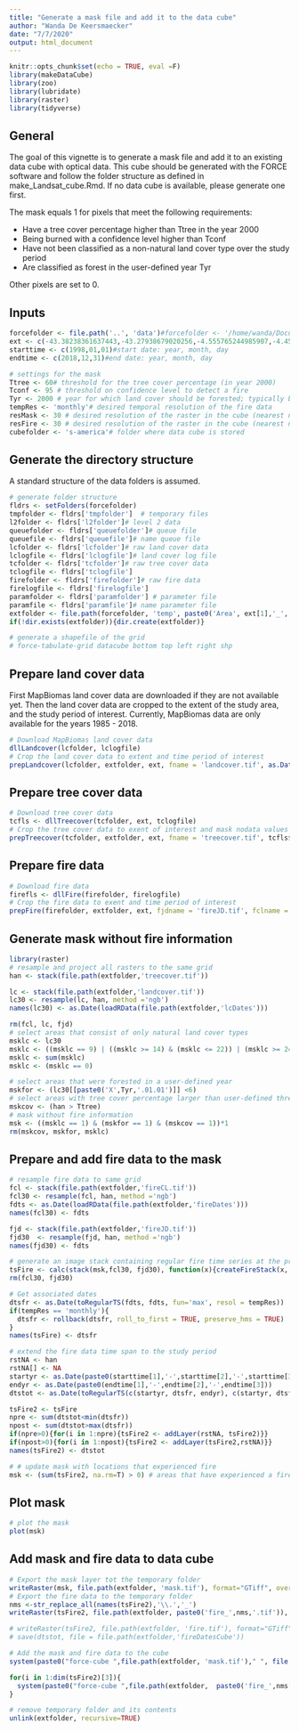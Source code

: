 ```yaml
---
title: "Generate a mask file and add it to the data cube"
author: "Wanda De Keersmaecker"
date: "7/7/2020"
output: html_document
---
```


```r
knitr::opts_chunk$set(echo = TRUE, eval =F)
library(makeDataCube)
library(zoo)
library(lubridate)
library(raster)
library(tidyverse)
```

## General 
The goal of this vignette is to generate a mask file and add it to an existing data cube with optical data. This cube should be generated with the FORCE software and follow the folder structure as defined in make_Landsat_cube.Rmd. If no data cube is available, please generate one first. 

The mask equals 1 for pixels that meet the following requirements:

- Have a tree cover percentage higher than Ttree in the year 2000
- Being burned with a confidence level higher than Tconf
- Have not been classified as a non-natural land cover type over the study period
- Are classified as forest in the user-defined year Tyr

Other pixels are set to 0.

## Inputs
```r
forcefolder <- file.path('..', 'data')#forcefolder <- '/home/wanda/Documents/data/force'
ext <- c(-43.38238361637443,-43.27938679020256,-4.555765244985907,-4.451717415449725)#extent, vector with xmin, xmax, ymin, ymax in degrees
starttime <- c(1998,01,01)#start date: year, month, day
endtime <- c(2018,12,31)#end date: year, month, day

# settings for the mask
Ttree <- 60# threshold for the tree cover percentage (in year 2000)
Tconf <- 95 # threshold on confidence level to detect a fire
Tyr <- 2000 # year for which land cover should be forested; typically beginning of disturbance monitoring period
tempRes <- 'monthly'# desired temporal resolution of the fire data
resMask <- 30 # desired resolution of the raster in the cube (nearest neighbor resampling)
resFire <- 30 # desired resolution of the raster in the cube (nearest neighbor resampling)
cubefolder <- 's-america'# folder where data cube is stored
```

## Generate the directory structure
A standard structure of the data folders is assumed. 

```r
# generate folder structure
fldrs <- setFolders(forcefolder)
tmpfolder <- fldrs['tmpfolder']  # temporary files
l2folder <- fldrs['l2folder']# level 2 data
queuefolder <- fldrs['queuefolder']# queue file
queuefile <- fldrs['queuefile']# name queue file
lcfolder <- fldrs['lcfolder']# raw land cover data
lclogfile <- fldrs['lclogfile']# land cover log file
tcfolder <- fldrs['tcfolder']# raw tree cover data
tclogfile <- fldrs['tclogfile']
firefolder <- fldrs['firefolder']# raw fire data
firelogfile <- fldrs['firelogfile']
paramfolder <- fldrs['paramfolder'] # parameter file
paramfile <- fldrs['paramfile']# name parameter file
extfolder <- file.path(forcefolder, 'temp', paste0('Area', ext[1],'_', ext[2],'_', ext[3],'_', ext[4]))# folder with temporary data for the study area of interest
if(!dir.exists(extfolder)){dir.create(extfolder)}
```

```r
# generate a shapefile of the grid
# force-tabulate-grid datacube bottom top left right shp
```

## Prepare land cover data
First MapBiomas land cover data are downloaded if they are not available yet. Then the land cover data are cropped to the extent of the study area, and the study period of interest. Currently, MapBiomas data are only available for the years 1985 - 2018.

```r
# Download MapBiomas land cover data
dllLandcover(lcfolder, lclogfile)
# Crop the land cover data to extent and time period of interest 
prepLandcover(lcfolder, extfolder, ext, fname = 'landcover.tif', as.Date(paste0(starttime[1],'-',starttime[2],'-',starttime[3])), as.Date(paste0(endtime[1],'-',endtime[2],'-',endtime[3])))

```

## Prepare tree cover data
```r
# Download tree cover data
tcfls <- dllTreecover(tcfolder, ext, tclogfile)
# Crop the tree cover data to exent of interest and mask nodata values
prepTreecover(tcfolder, extfolder, ext, fname = 'treecover.tif', tcfls$hanfiles, tcfls$hanmaskfiles)
```

## Prepare fire data
```r
# Download fire data
firefls <- dllFire(firefolder, firelogfile)
# Crop the fire data to exent and time period of interest 
prepFire(firefolder, extfolder, ext, fjdname = 'fireJD.tif', fclname = 'fireCL.tif', as.Date(paste0(starttime[1],'-',starttime[2],'-',starttime[3])), as.Date(paste0(endtime[1],'-',endtime[2],'-',endtime[3])), firefls$fireclfiles, firefls$firejdfiles)
```

## Generate mask without fire information
```r
library(raster)
# resample and project all rasters to the same grid
han <- stack(file.path(extfolder,'treecover.tif'))

lc <- stack(file.path(extfolder,'landcover.tif'))
lc30 <- resample(lc, han, method ='ngb')
names(lc30) <- as.Date(loadRData(file.path(extfolder,'lcDates')))

rm(fcl, lc, fjd)
# select areas that consist of only natural land cover types
msklc <- lc30
msklc <- ((msklc == 9) | ((msklc >= 14) & (msklc <= 22)) | (msklc >= 24))
msklc <- sum(msklc)
msklc <- (msklc == 0)

# select areas that were forested in a user-defined year
mskfor <- (lc30[[paste0('X',Tyr,'.01.01')]] <6)
# select areas with tree cover percentage larger than user-defined threshold in 2000
mskcov <- (han > Ttree)
# mask without fire information
msk <- ((msklc == 1) & (mskfor == 1) & (mskcov == 1))*1
rm(mskcov, mskfor, msklc)
```

## Prepare and add fire data to the mask
```r
# resample fire data to same grid
fcl <- stack(file.path(extfolder,'fireCL.tif'))
fcl30 <- resample(fcl, han, method ='ngb')
fdts <- as.Date(loadRData(file.path(extfolder,'fireDates')))
names(fcl30) <- fdts

fjd <- stack(file.path(extfolder,'fireJD.tif'))
fjd30  <- resample(fjd, han, method ='ngb')
names(fjd30) <- fdts

# generate an image stack containing regular fire time series at the predefined temporal resolution with value 1 if a fire occured and 0 if no fire occured
tsFire <- calc(stack(msk,fcl30, fjd30), function(x){createFireStack(x, dts = fdts, resol = tempRes, thres = Tconf)})
rm(fcl30, fjd30)

# Get associated dates
dtsfr <- as.Date(toRegularTS(fdts, fdts, fun='max', resol = tempRes))
if(tempRes == 'monthly'){
  dtsfr <- rollback(dtsfr, roll_to_first = TRUE, preserve_hms = TRUE)
}
names(tsFire) <- dtsfr

# extend the fire data time span to the study period
rstNA <- han
rstNA[] <- NA
startyr <- as.Date(paste0(starttime[1],'-',starttime[2],'-',starttime[3])) 
endyr <- as.Date(paste0(endtime[1],'-',endtime[2],'-',endtime[3]))
dtstot <- as.Date(toRegularTS(c(startyr, dtsfr, endyr), c(startyr, dtsfr, endyr), fun='max', resol = tempRes))

tsFire2 <- tsFire
npre <- sum(dtstot<min(dtsfr))
npost <- sum(dtstot>max(dtsfr))
if(npre>0){for(i in 1:npre){tsFire2 <- addLayer(rstNA, tsFire2)}}
if(npost>0){for(i in 1:npost){tsFire2 <- addLayer(tsFire2,rstNA)}}
names(tsFire2) <- dtstot

# # update mask with locations that experienced fire
msk <- (sum(tsFire2, na.rm=T) > 0) # areas that have experienced a fire get the value 1, other areas the value 0

```

## Plot mask
```r
# plot the mask
plot(msk)

```

## Add mask and fire data to data cube
```r
# Export the mask layer tot the temporary folder
writeRaster(msk, file.path(extfolder, 'mask.tif'), format="GTiff", overwrite=TRUE)
# Export the fire data to the temporary folder
nms <-str_replace_all(names(tsFire2),'\\.','_')
writeRaster(tsFire2, file.path(extfolder, paste0('fire_',nms,'.tif')), bylayer=TRUE, format="GTiff", overwrite=TRUE)

# writeRaster(tsFire2, file.path(extfolder, 'fire.tif'), format="GTiff", overwrite=TRUE)
# save(dtstot, file = file.path(extfolder,'fireDatesCube'))

# Add the mask and fire data to the cube
system(paste0("force-cube ",file.path(extfolder, 'mask.tif')," ", file.path(l2folder, cubefolder)," near ", resMask), intern = TRUE, ignore.stderr = TRUE)

for(i in 1:dim(tsFire2)[3]){
  system(paste0("force-cube ",file.path(extfolder,  paste0('fire_',nms[i],'.tif'))," ", file.path(l2folder, cubefolder)," near ", resFire), intern = TRUE, ignore.stderr = TRUE)
}

# remove temporary folder and its contents
unlink(extfolder, recursive=TRUE)
```


















